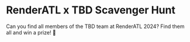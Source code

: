 

# RenderATL x TBD Scavenger Hunt

Can you find all members of the TBD team at RenderATL 2024? Find them all and win a prize! 🎁

<RenderScavengerHunt />
